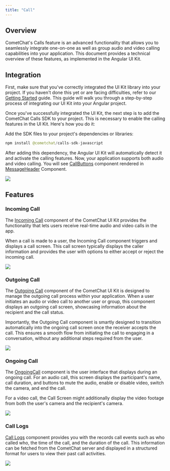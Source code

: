 ```yaml
---
title: "Call"
---
```


## Overview

CometChat's Calls feature is an advanced functionality that allows you to seamlessly integrate one-on-one as well as group audio and video calling capabilities into your application. This document provides a technical overview of these features, as implemented in the Angular UI Kit.

## Integration

First, make sure that you've correctly integrated the UI Kit library into your project. If you haven't done this yet or are facing difficulties, refer to our [Getting Started](/ui-kit/angular/getting-started) guide. This guide will walk you through a step-by-step process of integrating our UI Kit into your Angular project.

Once you've successfully integrated the UI Kit, the next step is to add the CometChat Calls SDK to your project. This is necessary to enable the calling features in the UI Kit. Here's how you do it:

Add the SDK files to your project's dependencies or libraries:

```java
npm install @cometchat/calls-sdk-javascript
```

After adding this dependency, the Angular UI Kit will automatically detect it and activate the calling features. Now, your application supports both audio and video calling. You will see [CallButtons](/ui-kit/angular/call-buttons) component rendered in [MessageHeader](/ui-kit/angular/message-header) Component.

<Frame>
  <img src="/images/739d9ffb-calling_call_buttons_web_screens-0211f3a3134a301b967320e99a423769.png" />
</Frame>

## Features

### Incoming Call

The [Incoming Call](/ui-kit/angular/incoming-call) component of the CometChat UI Kit provides the functionality that lets users receive real-time audio and video calls in the app.

When a call is made to a user, the Incoming Call component triggers and displays a call screen. This call screen typically displays the caller information and provides the user with options to either accept or reject the incoming call.

<Frame>
  <img src="/images/67525bff-calling_incoming_call_web_screens-07ffa07de54a1fb46aa7f1fca62c59d5.png" />
</Frame>

### Outgoing Call

The [Outgoing Call](/ui-kit/angular/outgoing-call) component of the CometChat UI Kit is designed to manage the outgoing call process within your application. When a user initiates an audio or video call to another user or group, this component displays an outgoing call screen, showcasing information about the recipient and the call status.

Importantly, the Outgoing Call component is smartly designed to transition automatically into the ongoing call screen once the receiver accepts the call. This ensures a smooth flow from initiating the call to engaging in a conversation, without any additional steps required from the user.

<Frame>
  <img src="/images/620356dc-calling_outgoing_call_web_screens-0c47ef012ce85018b14fcaf78ccd06f3.png" />
</Frame>

### Ongoing Call

The [OngoingCall](/ui-kit/angular/ongoing-call) component is the user interface that displays during an ongoing call. For an audio call, this screen displays the participant's name, call duration, and buttons to mute the audio, enable or disable video, switch the camera, and end the call.

For a video call, the Call Screen might additionally display the video footage from both the user's camera and the recipient's camera.

<Frame>
  <img src="/images/3b0f55c6-calling_ongoing_call_web_screens-e3b2de6479e81982eaeba1dc2d4ab7aa.png" />
</Frame>

### Call Logs

[Call Logs](/ui-kit/angular/call-logs) component provides you with the records call events such as who called who, the time of the call, and the duration of the call. This information can be fetched from the CometChat server and displayed in a structured format for users to view their past call activities.

<Frame>
  <img src="/images/114b66e8-calling_call_log_web_screens-0c3ac89fc82ae4a662575f4ca44bc8bb.png" />
</Frame>

